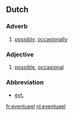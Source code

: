 ==Dutch==

===Adverb===
{{nl-adv|*}}

# [[possibly]], [[occasionally]]

===Adjective===
{{nl-adj|eventuele|*}}

# [[possible]], [[occasional]]

===Abbreviation===
* [[evt.]]

[[fr:eventueel]]
[[nl:eventueel]]